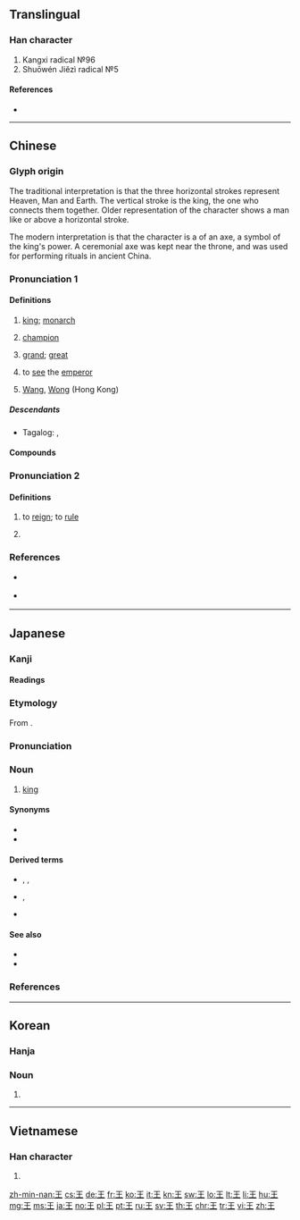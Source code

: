 {{also|玉|主}}
==Translingual==
{{stroke order|type=bw}}
{{stroke order|type=jbw}}
{{stroke order|type=animate}}

===Han character===
{{Han char|rn=96|rad=玉|as=00|sn=4|four=10104|canj=MG}}
{{wikipedia|Wang (Chinese title)}}
{{wikipedia|Wang (surname)}}
# Kangxi radical №96
# Shuōwén Jiězì radical №5

====References====
* {{Han ref|kx=0727.020|dkj=20823|dj=1137.010|hdz=21099.100|uh=738B|ud=29579|bh=A4FD|bd=42237}}

----

==Chinese==
{{zh-forms}}

===Glyph origin===
{{Han etyl}}

The traditional interpretation is that the three horizontal strokes represent Heaven, Man and Earth. The vertical stroke is the king, the one who connects them together. Older representation of the character shows a man like {{zh-l|*大}} or {{zh-l|*天}} above a horizontal stroke.

The modern interpretation is that the character is a {{liushu|p|nocap=y}} of an axe, a symbol of the king's power. A ceremonial axe was kept near the throne, and was used for performing rituals in ancient China.

===Pronunciation 1===
{{zh-pron
|m=wáng
|c=wong4
|h=pfs=vòng
|mn=ông
|w=3hhuaan
|mc=1
|oc=1
|ma=y
|cat=n,a,v,pn
}}

====Definitions====
{{zh-hanzi}}

# [[king]]; [[monarch]]
#: {{zh-x|這 位 男孩 被 擁立 為 王。|The boy was proclaimed king.}}
# [[champion]]
#: {{zh-x|棋王|chess '''champion'''}}
#: {{zh-x|拳王|boxing '''champion'''}}
# {{zh-obsolete}} [[grand]]; [[great]]
# {{zh-obsolete}} {{lb|zh|of feudal monarchs}} to [[see]] the [[emperor]]
# {{surname|lang=zh|dot=:}} [[Wang]], [[Wong]] (Hong Kong)

=====Descendants=====
* Tagalog: {{l|tl|Ong}}, {{l|tl|Wong}}

====Compounds====
{{zh-der|王后:queen|王子:prince|王座:throne|帝王:regal|棋王:chess champion}}

===Pronunciation 2===
{{zh-pron
|m=wàng
|c=wong6
|h=
|mn=
|w=
|mc=2
|oc=2
|ma=y
|cat=v,a
}}

====Definitions====
{{zh-hanzi}}

# {{zh-obsolete}} to [[reign]]; to [[rule]]
# {{zh-obsolete}} {{zh-alt-form|旺|flourishing; prosperous}}

===References===
* {{qualifier|Hakka}} {{R:hak:Lau 1997}}
* {{qualifier|Mandarin}} {{R:cedict}}

----

==Japanese==

===Kanji===
{{ja-kanji|grade=1|rs=玉00}}

====Readings====
{{ja-readings|goon=[[おう]] (ō)|kanon=[[おう]] (ō)|kun=[[きみ]] (kimi)}}

{{wikipedia|lang=ja}}
{{ja-kanjitab|おう|yomi=o}}

===Etymology===
From {{etyl|ltc|ja|sort=おう}} {{m|zh|王|tr=hjwang||king}}.

===Pronunciation===
{{ja-pron|yomi=o|おう|acc=1|acc_ref=DJR,NHK}}

===Noun===
{{ja-noun|おう|hhira=わう}}

# [[king]]

====Synonyms====
* {{l|ja|玉}}
* {{l|ja|主}}

====Derived terms====
* {{ja-r|女王|じょ.おう}}, {{ja-r|女王|じょう.おう}}, {{ja-r|女王|にょ.おう|queen}}
* {{ja-r|王女|おうじょ}}, {{ja-r|王女|おうにょ|princess}}
* {{ja-r|帝王|ていおう|emperor}}

====See also====
* {{ja-r|皇帝|こうてい|emperor}}
* {{ja-r|天皇|てんのう|emperor of Japan}}

===References===
<references/>

----

==Korean==

===Hanja===
{{ko-hanja|hangeul=왕|mr=wang|y=wang|eumhun=임금|ehrv=imgeum|ehmr=imgŭm|ehy=imkum}}

===Noun===
{{ko-noun|hj|hangeul=왕}}

# {{hanja form of|왕|[[king]], [[monarch]]}}

----

==Vietnamese==

===Han character===
{{vi-hantu|[[vương]], [[vướng]]|rs=玉00}}

# {{defn|lang=vi|sort=玉00}}

[[zh-min-nan:王]]
[[cs:王]]
[[de:王]]
[[fr:王]]
[[ko:王]]
[[it:王]]
[[kn:王]]
[[sw:王]]
[[lo:王]]
[[lt:王]]
[[li:王]]
[[hu:王]]
[[mg:王]]
[[ms:王]]
[[ja:王]]
[[no:王]]
[[pl:王]]
[[pt:王]]
[[ru:王]]
[[sv:王]]
[[th:王]]
[[chr:王]]
[[tr:王]]
[[vi:王]]
[[zh:王]]